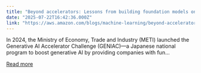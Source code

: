```yaml
---
title: "Beyond accelerators: Lessons from building foundation models on AWS with Japan’s GENIAC program"
date: "2025-07-22T16:42:36.000Z"
link: "https://aws.amazon.com/blogs/machine-learning/beyond-accelerators-lessons-from-building-foundation-models-on-aws-with-japans-geniac-program/"
---
```


In 2024, the Ministry of Economy, Trade and Industry (METI) launched the Generative AI Accelerator Challenge (GENIAC)—a Japanese national program to boost generative AI by providing companies with fun...

[Read more](https://aws.amazon.com/blogs/machine-learning/beyond-accelerators-lessons-from-building-foundation-models-on-aws-with-japans-geniac-program/)
